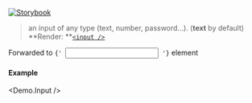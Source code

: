 
[![Storybook](https://img.shields.io/badge/Storybook-%23E06A8C?style=flat-square&logo=storybook&labelColor=%23ececec)](https://master--6181962da34217003a0d0018.chromatic.com?path=/story/controls-input--type-text)

> an input of any type (text, number, password...). (**text** by default)<br />
> **Render: **[`<input />`](https://developer.mozilla.org/en-US/docs/Web/HTML/Element/input)

<Props>
  <CommonProps />

  <Prop icon="html5.png" name="{...props}" type="object">
    Forwarded to <code>{' <input /> '}</code> element
  </Prop>
</Props>

#### Example
<Demo.Input />